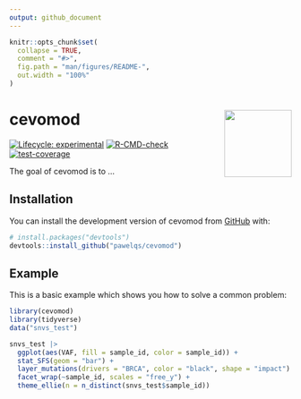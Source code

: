 ```yaml
---
output: github_document
---
```


<!-- README.md is generated from README.Rmd. Please edit that file -->

```r
knitr::opts_chunk$set(
  collapse = TRUE,
  comment = "#>",
  fig.path = "man/figures/README-",
  out.width = "100%"
)
```

# cevomod <img src="man/figures/logo.png" align="right" height="120" />

<!-- badges: start -->
[![Lifecycle: experimental](https://img.shields.io/badge/lifecycle-experimental-orange.svg)](https://lifecycle.r-lib.org/articles/stages.html#experimental)
[![R-CMD-check](https://github.com/pawelqs/cevomod/actions/workflows/R-CMD-check.yaml/badge.svg)](https://github.com/pawelqs/cevomod/actions/workflows/R-CMD-check.yaml)
[![test-coverage](https://github.com/pawelqs/cevomod/actions/workflows/test-coverage.yaml/badge.svg)](https://github.com/pawelqs/cevomod/actions/workflows/test-coverage.yaml)
<!-- badges: end -->

The goal of cevomod is to ...

## Installation

You can install the development version of cevomod from [GitHub](https://github.com/) with:

``` r
# install.packages("devtools")
devtools::install_github("pawelqs/cevomod")
```

## Example

This is a basic example which shows you how to solve a common problem:

```r
library(cevomod)
library(tidyverse)
data("snvs_test")

snvs_test |> 
  ggplot(aes(VAF, fill = sample_id, color = sample_id)) +
  stat_SFS(geom = "bar") +
  layer_mutations(drivers = "BRCA", color = "black", shape = "impact") +
  facet_wrap(~sample_id, scales = "free_y") +
  theme_ellie(n = n_distinct(snvs_test$sample_id))
```

